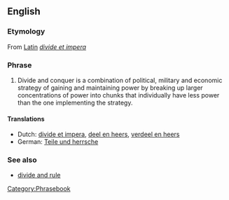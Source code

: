 ==English==

===Etymology===
From [[w:Latin|Latin]] ''[[divide et impera]]''

===Phrase===

# Divide and conquer is a combination of political, military and economic strategy of gaining and maintaining power by breaking up larger concentrations of power into chunks that individually have less power than the one implementing the strategy.

====Translations====
{{trans-top|Divide and conquer}}
*Dutch: [[divide et impera]], [[deel en heers]], [[verdeel en heers]]
*German: [[Teile und herrsche]]
{{trans-mid}}
{{trans-bottom}}

===See also===
*[[divide and rule]]

[[Category:Phrasebook]]